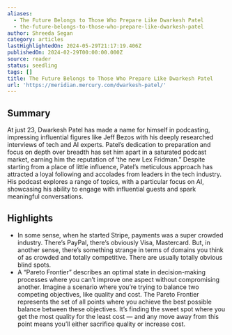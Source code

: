 ```yaml
---
aliases:
  - The Future Belongs to Those Who Prepare Like Dwarkesh Patel
  - the-future-belongs-to-those-who-prepare-like-dwarkesh-patel
author: Shreeda Segan
category: articles
lastHighlightedOn: 2024-05-29T21:17:19.406Z
publishedOn: 2024-02-29T00:00:00.000Z
source: reader
status: seedling
tags: []
title: The Future Belongs to Those Who Prepare Like Dwarkesh Patel
url: 'https://meridian.mercury.com/dwarkesh-patel/'
---
```

## Summary

At just 23, Dwarkesh Patel has made a name for himself in podcasting, impressing influential figures like Jeff Bezos with his deeply researched interviews of tech and AI experts. Patel’s dedication to preparation and focus on depth over breadth has set him apart in a saturated podcast market, earning him the reputation of ‘the new Lex Fridman.” Despite starting from a place of little influence, Patel’s meticulous approach has attracted a loyal following and accolades from leaders in the tech industry. His podcast explores a range of topics, with a particular focus on AI, showcasing his ability to engage with influential guests and spark meaningful conversations.

## Highlights

- In some sense, when he started Stripe, payments was a super crowded industry. There’s PayPal, there’s obviously Visa, Mastercard. But, in another sense, there’s something strange in terms of domains you think of as crowded and totally competitive. There are usually totally obvious blind spots.
- A “Pareto Frontier” describes an optimal state in decision-making processes where you can’t improve one aspect without compromising another. Imagine a scenario where you’re trying to balance two competing objectives, like quality and cost. The Pareto Frontier represents the set of all points where you achieve the best possible balance between these objectives. It’s finding the sweet spot where you get the most quality for the least cost — and any move away from this point means you’ll either sacrifice quality or increase cost.
